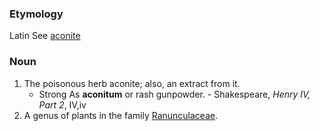 ===Etymology===
Latin See [[aconite]]
===Noun===
#The poisonous herb aconite; also, an extract from it. 
#*Strong As '''aconitum''' or rash gunpowder. - Shakespeare, ''Henry IV, Part 2'', IV,iv
#A genus of plants in the family [[Ranunculaceae]].